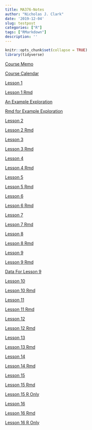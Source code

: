 ```yaml
---
title: MA376-Notes
author: "Nicholas J. Clark"
date: '2019-12-04'
slug: testpost
categories: ["R"]
tags: ["RMarkdown"]
description: ''
---
```



```r
knitr::opts_chunk$set(collapse = TRUE)
library(tidyverse)
```




[Course Memo](https://www.nicholasjsclark.com/files/CourseNotes/Instructional Memorandum Ma376 20-2 Draft.pdf)

[Course Calendar](https://www.nicholasjsclark.com/files/CourseNotes/MA376 Syllabus 20-2.pdf)

[Lesson 1](https://github.com/nick3703/MA376/blob/master/Lsn-1.pdf)

[Lesson 1 Rmd](https://github.com/nick3703/MA376/blob/master/Lsn%201.Rmd)

[An Example Exploration](https://github.com/nick3703/MA376/blob/master/Example_Exploration.pdf)

[Rmd for Example Exploration](https://github.com/nick3703/MA376/blob/master/Example_Exploration.Rmd)

[Lesson 2](https://github.com/nick3703/MA376/blob/master/Lsn_2_376.pdf)

[Lesson 2 Rmd](https://github.com/nick3703/MA376/blob/master/Lsn_2_376.Rmd)

[Lesson 3](https://github.com/nick3703/MA376/blob/master/Lsn_3.pdf)

[Lesson 3 Rmd](https://github.com/nick3703/MA376/blob/master/Lsn_3.Rmd)

[Lesson 4](https://github.com/nick3703/MA376/blob/master/Lsn_4.pdf)

[Lesson 4 Rmd](https://github.com/nick3703/MA376/blob/master/Lsn_4.Rmd)

[Lesson 5](https://github.com/nick3703/MA376/blob/master/Lsn_5.pdf)

[Lesson 5 Rmd](https://github.com/nick3703/MA376/blob/master/Lsn_5.Rmd)

[Lesson 6](https://github.com/nick3703/MA376/blob/master/Lsn6.pdf)

[Lesson 6 Rmd](https://github.com/nick3703/MA376/blob/master/Lsn6.Rmd)

[Lesson 7](https://github.com/nick3703/MA376/blob/master/Lsn7.pdf)

[Lesson 7 Rmd](https://github.com/nick3703/MA376/blob/master/Lsn7.Rmd)

[Lesson 8](https://github.com/nick3703/MA376/blob/master/Lsn8.pdf)

[Lesson 8 Rmd](https://github.com/nick3703/MA376/blob/master/Lsn8.Rmd)


[Lesson 9](https://github.com/nick3703/MA376/blob/master/Lsn9.pdf)

[Lesson 9 Rmd](https://github.com/nick3703/MA376/blob/master/Lsn9.Rmd)

[Data For Lesson 9](https://raw.githubusercontent.com/nick3703/MA376/master/ACFT.csv)


[Lesson 10](https://github.com/nick3703/MA376/blob/master/Lsn10.pdf)

[Lesson 10 Rmd](https://github.com/nick3703/MA376/blob/master/Lsn10.Rmd)

[Lesson 11](https://github.com/nick3703/MA376/blob/master/Lsn11.pdf)

[Lesson 11 Rmd](https://github.com/nick3703/MA376/blob/master/Lsn11.Rmd)

[Lesson 12](https://github.com/nick3703/MA376/blob/master/Lsn-12.pdf)

[Lesson 12 Rmd](https://github.com/nick3703/MA376/blob/master/Lsn%2012.Rmd)


[Lesson 13](https://github.com/nick3703/MA376/blob/master/Lsn13.pdf)

[Lesson 13 Rmd](https://github.com/nick3703/MA376/blob/master/Lsn13.Rmd)

[Lesson 14](https://github.com/nick3703/MA376/blob/master/Lsn14.pdf)

[Lesson 14 Rmd](https://github.com/nick3703/MA376/blob/master/Lsn14.Rmd)

[Lesson 15](https://github.com/nick3703/MA376/blob/master/Lsn15.pdf)

[Lesson 15 Rmd](https://github.com/nick3703/MA376/blob/master/Lsn15.Rmd)

[Lesson 15 R Only](https://github.com/nick3703/MA376/blob/master/Lsn15.R)

[Lesson 16](https://github.com/nick3703/MA376/blob/master/Lsn16.pdf)

[Lesson 16 Rmd](https://github.com/nick3703/MA376/blob/master/Lsn16.Rmd)

[Lesson 16 R Only](https://github.com/nick3703/MA376/blob/master/Lsn16.R)